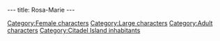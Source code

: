 ---
title: Rosa-Marie
---

{{Character|
Name=Rose-Marie|
Image=DVVACHE.jpg|
Race=Cow|
Gender=Female|
Size=Large|
Age=Adult}}

{{Stub}}

[[Category:Female characters]]
[[Category:Large characters]]
[[Category:Adult characters]]
[[Category:Citadel Island inhabitants]]
